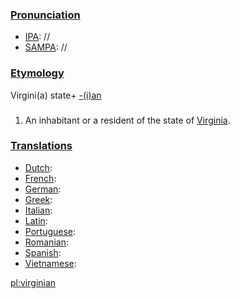 ===[[Pronunciation]]===
*[[IPA]]: //
*[[SAMPA]]: //
===[[Etymology]]===
Virgini(a) state+ [[-ian|-(i)an]]
===[[]]===
#An inhabitant or a resident of the state of [[Virginia]].
===[[Translations]]===
*[[Dutch]]:
*[[French]]:
*[[German]]:
*[[Greek]]:
*[[Italian]]:
*[[Latin]]:
*[[Portuguese]]:
*[[Romanian]]:
*[[Spanish]]:
*[[Vietnamese]]:

[[pl:virginian]]